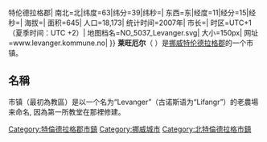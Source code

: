{{城市|
城市名称=莱旺厄尔|
外文名称={{lang|no|Levanger}}|
代表图像=Levanger Skogn stasjon.JPG|
国家=挪威|
区=特伦德拉格{{!}}特伦德拉格郡|
南北=北|纬度=63|纬分=39|纬秒=|
东西=东|经度=11|经分=15|经秒=|
海拔=|
面积=645|
人口=18,173|
统计时间=2007年|
市长=|
时区=UTC+1（夏季时间：UTC +2）|
地图档名=NO_5037_Levanger.svg|
大小=150px|
网址=www.levanger.kommune.no|
}}
'''莱旺厄尔'''（{{lang-no|Levanger}} {{audio|Levanger.ogg|聆听}}）是[[挪威|挪威]][[特伦德拉格郡|特伦德拉格郡]]的一个市镇。

== 名稱 ==
市镇（最初為教區）是以一个名为“Levanger”（古诺斯语为“Lifangr”）的老農場来命名, 因為第一所教堂在那裡修建。

{{特伦德拉格郡市镇列表}}
{{Authority control}}

[[Category:特倫德拉格郡市鎮|Category:特倫德拉格郡市鎮]]
[[Category:挪威城市|Category:挪威城市]]
[[Category:北特倫德拉格市鎮|Category:北特倫德拉格市鎮]]